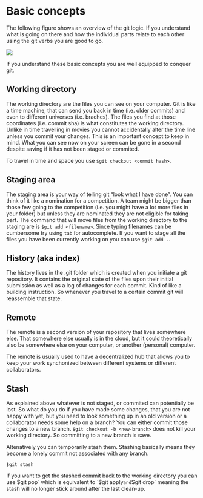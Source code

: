 # Basic concepts

The following figure shows an overview of the git logic.
If you understand what is going on there and how the individual parts relate to each
other using the git verbs you are good to go.

![](img/concepts.png)

If you understand these basic concepts you are well equipped to conquer git.

## Working directory
The working directory are the files you can see on your computer.
Git is like a time machine, that can send you back in time (i.e. older commits) and even to different universes (i.e. braches). The files you find at those coordinates (i.e. commit sha) is what constitutes the working directory.
Unlike in time travelling in movies you cannot accidentally alter the time line unless you commit your changes. This is an important concept to keep in mind. What you can see now on your screen can be gone in a second despite saving if it has not been staged or commited.

To travel in time and space you use `$git checkout <commit hash>`. 


## Staging area

The staging area is your way of telling git "look what I have done". 
You can think of it like a nomination for a competition. 
A team might be bigger than those few going to the competition (i.e. you might have a lot more files in your folder) but unless they are nominated they are not eligible for taking part. 
The command that will move files from the working directory to the staging are is `$git add <filename>`. 
Since typing filenames can be cumbersome try using `tab` for autocomplete. 
If you want to stage all the files you have been currently working on you can use `$git add .`.



## History (aka index)

The history lives in the .git folder which is created when you initiate a git repository. 
It contains the original state of the files upon their initial submission as well as a log of changes for each commit. Kind of like a building instruction. So whenever you travel to a certain commit git will reassemble that state.


## Remote
The remote is a second version of your repository that lives somewhere else. 
That somewhere else usually is in the cloud, but it could theoretically also be somewhere else on your computer, or another (personal) computer.

The remote is usually used to have a decentralized hub that allows you to keep your work synchonized between different systems or different collaborators.



## Stash

As explained above whatever is not staged, or commited can potentially be lost. 
So what do you do if you have made some changes, that you are not happy with yet, 
but you need to look something up in an old version or a collaborator needs some help on a branch? 
You can either commit those changes to a new branch. 
`$git checkout -b <new-branch>` 
does not kill your working directory. So committing to a new branch is save.

Altenatively you can temporarily stash them. 
Stashing basically means they become a lonely  commit not associated with any branch. 

`$git stash`

If you want to get the stashed commit back to the working directory you can use
$git pop` which is equivalent to `$git apply` and `$git drop`
meaning the stash will no longer stick around after the last clean-up.
<!-- Is that correct? -->
